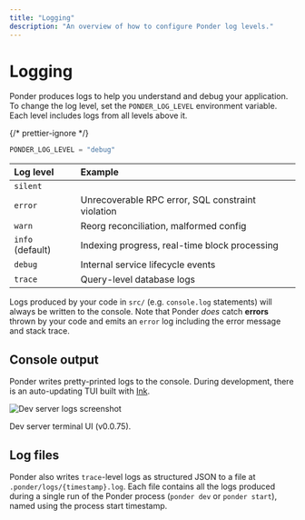 ```yaml
---
title: "Logging"
description: "An overview of how to configure Ponder log levels."
---
```



# Logging

Ponder produces logs to help you understand and debug your application. To change the log level, set the `PONDER_LOG_LEVEL` environment variable. Each level includes logs from all levels above it.

{/* prettier-ignore */}
```js filename=".env.local"
PONDER_LOG_LEVEL = "debug"
```

| Log level        | Example                                           |
| :--------------- | :------------------------------------------------ |
| `silent`         |                                                   |
| `error`          | Unrecoverable RPC error, SQL constraint violation |
| `warn`           | Reorg reconciliation, malformed config            |
| `info` (default) | Indexing progress, real-time block processing     |
| `debug`          | Internal service lifecycle events                 |
| `trace`          | Query-level database logs                         |

Logs produced by your code in `src/` (e.g. `console.log` statements) will always be written to the console. Note that Ponder _does_ catch **errors** thrown by your code and emits an `error` log including the error message and stack trace.

## Console output

Ponder writes pretty-printed logs to the console. During development, there is an auto-updating TUI built with [Ink](https://github.com/vadimdemedes/ink).

![Dev server logs screenshot](/logs.gif)

<div className="caption">Dev server terminal UI (v0.0.75).</div>

## Log files

Ponder also writes `trace`-level logs as structured JSON to a file at `.ponder/logs/{timestamp}.log`. Each file contains all the logs produced during a single run of the Ponder process (`ponder dev` or `ponder start`), named using the process start timestamp.
